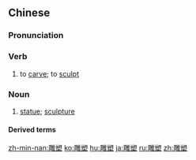==Chinese==
{{zh-forms}}

===Pronunciation===
{{zh-pron
|m=diāosù
|c=diu1 sou3
|mn=tiau-sok
|cat=v,n
}}

===Verb===
{{zh-verb}}

# to [[carve]]; to [[sculpt]]

===Noun===
{{zh-noun}}

# [[statue]]; [[sculpture]]

====Derived terms====
{{zh-der|雕塑家}}

{{zh-cat|Advanced}}

[[zh-min-nan:雕塑]]
[[ko:雕塑]]
[[hu:雕塑]]
[[ja:雕塑]]
[[ru:雕塑]]
[[zh:雕塑]]